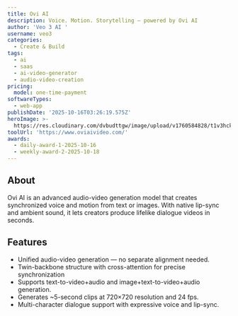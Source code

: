 ```yaml
---
title: Ovi AI
description: Voice. Motion. Storytelling — powered by Ovi AI
author: 'Veo 3 AI '
username: veo3
categories:
  - Create & Build
tags:
  - ai
  - saas
  - ai-video-generator
  - audio-video-creation
pricing:
  model: one-time-payment
softwareTypes:
  - web-app
publishDate: '2025-10-16T03:26:19.575Z'
heroImage: >-
  https://res.cloudinary.com/dvbudttgw/image/upload/v1760584828/t1v3hckxciclou1e2k25.webp
toolUrl: 'https://www.oviaivideo.com/'
awards:
  - daily-award-1-2025-10-16
  - weekly-award-2-2025-10-18
---
```

## About
Ovi AI is an advanced audio-video generation model that creates synchronized voice and motion from text or images. With native lip-sync and ambient sound, it lets creators produce lifelike dialogue videos in seconds.

## Features
- Unified audio-video generation — no separate alignment needed.
- Twin-backbone structure with cross-attention for precise synchronization
- Supports text-to-video+audio and image+text-to-video+audio generation.
- Generates ~5-second clips at 720×720 resolution and 24 fps.
- Multi-character dialogue support with expressive voice and lip-sync.
